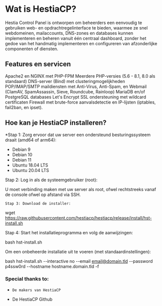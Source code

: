 # Wat is HestiaCP? 

Hestia Control Panel is ontworpen om beheerders een eenvoudig te gebruiken web- en opdrachtregelinterface te bieden, waarmee ze snel webdomeinen, mailaccounts, DNS-zones en databases kunnen implementeren en beheren vanuit één centraal dashboard, zonder het gedoe van het handmatig implementeren en configureren van afzonderlijke componenten of diensten.

## Features en servicen 

Apache2 en NGINX met PHP-FPM
Meerdere PHP-versies (5.6 - 8.1, 8.0 als standaard)
DNS-server (Bind) met clusteringmogelijkheden
POP/IMAP/SMTP maildiensten met Anti-Virus, Anti-Spam, en Webmail (ClamAV, SpamAssassin, Sieve, Roundcube, Rainloop)
MariaDB en/of PostgreSQL databases
Let's Encrypt SSL ondersteuning met wildcard certificaten
Firewall met brute-force aanvalsdetectie en IP-lijsten (iptables, fail2ban, en ipset).

## Hoe kan je HestiaCP installeren? 
*Stap 1: Zorg ervoor dat uw server een ondersteund besturingssysteem draait (amd64 of arm64):

* Debian 9
* Debian 10
* Debian 11
* Ubuntu 18.04 LTS
* Ubuntu 20.04 LTS

Stap 2: Log in als de systeemgebruiker (root):

U moet verbinding maken met uw server als root, ofwel rechtstreeks vanaf de console ofwel op afstand via SSH.
~~~
Stap 3: Download de installer:
~~~
wget https://raw.githubusercontent.com/hestiacp/hestiacp/release/install/hst-install.sh

Stap 4: Start het installatieprogramma en volg de aanwijzingen:

bash hst-install.sh

Om een onbeheerde installatie uit te voeren (met standaardinstellingen):

bash hst-install.sh --interactive no --email email@domain.tld --password p4ssw0rd --hostname hostname.domain.tld -f


### Special thanks to:

*     De makers van HestiaCP
* De HestiaCP Github
